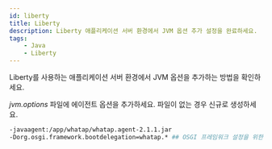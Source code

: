 ```yaml
---
id: liberty
title: Liberty
description: Liberty 애플리케이션 서버 환경에서 JVM 옵션 추가 설정을 완료하세요.
tags:
    - Java
    - Liberty
---
```



Liberty를 사용하는 애플리케이션 서버 환경에서 JVM 옵션을 추가하는 방법을 확인하세요. 

*jvm.options* 파일에 에이전트 옵션을 추가하세요. 파일이 없는 경우 신규로 생성하세요.

```bash title=/wasliberty/usr/servers/defaultServer/jvm.options {2} showLineNumbers
-javaagent:/app/whatap/whatap.agent-2.1.1.jar
-Dorg.osgi.framework.bootdelegation=whatap.* ## OSGI 프레임워크 설정을 위한 추가 옵션 ##
```